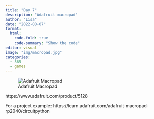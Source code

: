 ```yaml
---
title: "Day 7"
description: "Adafruit macropad"
author: "Lisa"
date: "2022-08-07"
format:
  html:
    code-fold: true
    code-summary: "Show the code"
editor: visual
image: "img/macropad.jpg"
categories:
  - 365
  - games
---
```


![Adafruit Macropad](img/macropad.jpg)

https://www.adafruit.com/product/5128

For a project example: https://learn.adafruit.com/adafruit-macropad-rp2040/circuitpython 